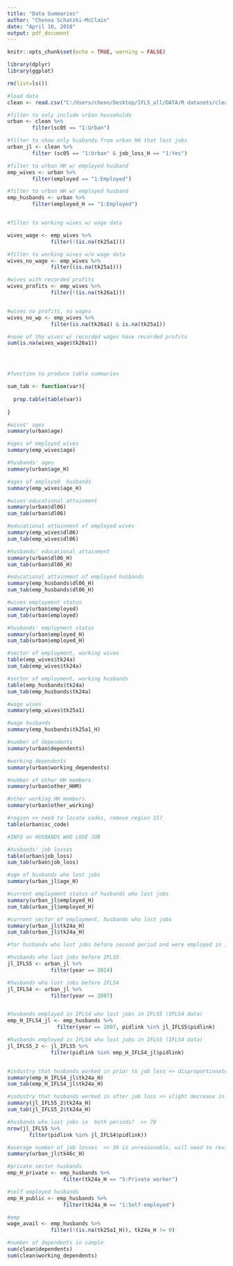 ```yaml
---
title: "Data Summaries"
author: "Chenoa Schatzki-McClain"
date: "April 10, 2018"
output: pdf_document
---
```


```r
knitr::opts_chunk$set(echo = TRUE, warning = FALSE)
```

```r
library(dplyr)
library(ggplot)
```

```r

rm(list=ls())

```


```r
#load data
clean <- read.csv("C:/Users/cheno/Desktop/IFLS_all/DATA/R datasets/clean_4_10.csv")

#filter to only include urban households
urban <- clean %>%
        filter(sc05 == "1:Urban")

#filter to show only husbands from urban HH that lost jobs
urban_jl <- clean %>%
        filter (sc05 == "1:Urban" & job_loss_H == "1:Yes")

#filter to urban HH w/ employed husband
emp_wives <- urban %>%
        filter(employed == "1:Employed")

#filter to urban HH w/ employed husband
emp_husbands <- urban %>%
        filter(employed_H == "1:Employed")


#filter to working wives w/ wage data

wives_wage <- emp_wives %>%
              filter(!(is.na(tk25a1)))

#filter to working wives w/o wage data
wives_no_wage <- emp_wives %>%
              filter((is.na(tk25a1)))

#wives with recorded profits
wives_profits <- emp_wives %>%
              filter(!(is.na(tk26a1)))


#wives no profits, no wages
wives_no_wp <- emp_wives %>%
              filter(is.na(tk26a1) & is.na(tk25a1))

```

```r

#none of the wives w/ recorded wages have recorded profits
sum(is.na(wives_wage$tk26a1))




#function to produce table summaries

sum_tab <- function(var){
  
  prop.table(table(var))
  
}


```

```r

#wives' ages
summary(urban$age)

#ages of employed wives
summary(emp_wives$age)

#husbands' ages
summary(urban$age_H)

#ages of employed  husbands
summary(emp_wives$age_H)

#wives'educational attainment
summary(urban$dl06)
sum_tab(urban$dl06)

#educational attainment of employed wives
summary(emp_wives$dl06)
sum_tab(emp_wives$dl06)

#husbands' educational attainment
summary(urban$dl06_H)
sum_tab(urban$dl06_H)

#educational attainment of employed husbands
summary(emp_husbands$dl06_H)
sum_tab(emp_husbands$dl06_H)

#wives employment status
summary(urban$employed)
sum_tab(urban$employed)

#husbands' employment status
summary(urban$employed_H)
sum_tab(urban$employed_H)

#sector of employment, working wives
table(emp_wives$tk24a)
sum_tab(emp_wives$tk24a)

#sector of employment, working husbands
table(emp_husbands$tk24a)
sum_tab(emp_husbands$tk24a)

#wage wives
summary(emp_wives$tk25a1)

#wage husbands
summary(emp_husbands$tk25a1_H)

#number of dependents
summary(urban$dependents)

#working dependents
summary(urban$working_dependents)

#number of other HH members
summary(urban$other_HHM)

#other working HH members
summary(urban$other_working)

#region >> need to locate codes, remove region 15?
table(urban$sc_code)

#INFO on HUSBANDS WHO LOSE JOB

#husbands' job losses
table(urban$job_loss)
sum_tab(urban$job_loss)

#age of husbands who lost jobs
summary(urban_jl$age_H)

#current employment status of husbands who lost jobs
summary(urban_jl$employed_H)
sum_tab(urban_jl$employed_H)

#current sector of employment, husbands who lost jobs
summary(urban_jl$tk24a_H)
sum_tab(urban_jl$tk24a_H)

#for husbands who lost jobs before second period and were employed in 1st period, job type in first period

#husbands who lost jobs before IFLS5
jl_IFLS5 <- urban_jl %>%
              filter(year == 2014)

#husbands who lost jobs before IFLS4
jl_IFLS4 <- urban_jl %>%
              filter(year == 2007)


#husbands employed in IFLS4 who lost jobs in IFLS5 (IFLS4 data)
emp_H_IFLS4_jl <- emp_husbands %>%
                filter(year == 2007, pidlink %in% jl_IFLS5$pidlink)

#husbands employed in IFLS4 who lost jobs in IFLS5 (IFLS4 data)
jl_IFLS5_2 <- jl_IFLS5 %>%
              filter(pidlink %in% emp_H_IFLS4_jl$pidlink)  


#industry that husbands worked in prior to job loss >> disproportionately private sector
summary(emp_H_IFLS4_jl$tk24a_H)
sum_tab(emp_H_IFLS4_jl$tk24a_H)

#industry that husbands worked in after job loss >> slight decrease in private sector
summary(jl_IFLS5_2$tk24a_H)
sum_tab(jl_IFLS5_2$tk24a_H)

#husbands who lost jobs in  both periods?  >> 78
nrow(jl_IFLS5 %>%
       filter(pidlink %in% jl_IFLS4$pidlink))

#average number of job losses  >> 39 is unreasonable, will need to revisit this
summary(urban_jl$tk46c_H)

#private sector husbands 
emp_H_private <- emp_husbands %>%
                  filter(tk24a_H == "5:Private worker")

#self employed husbands
emp_H_public <- emp_husbands %>%
                  filter(tk24a_H == "1:Self-employed")

#emp
wage_avail <- emp_husbands %>%
              filter(!(is.na(tk25a1_H)), tk24a_H != 0)


```

```r

#number of dependents in sample
sum(clean$dependents)
sum(clean$working_dependents)

```


